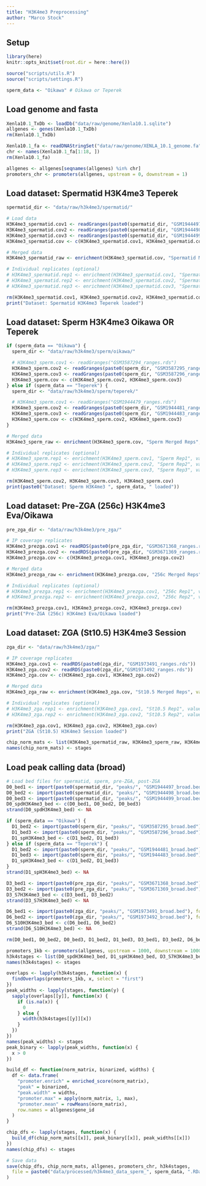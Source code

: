 ```yaml
---
title: "H3K4me3 Preprocessing"
author: "Marco Stock"
---
```


## Setup
```r
library(here)
knitr::opts_knit$set(root.dir = here::here())
```
```r
source("scripts/utils.R")
source("scripts/settings.R")
```
```r
sperm_data <- "Oikawa" # Oikawa or Teperek
```

## Load genome and fasta
```r
Xenla10.1_TxDb <- loadDb("data/raw/genome/Xenla10.1.sqlite")
allgenes <- genes(Xenla10.1_TxDb)
rm(Xenla10.1_TxDb)

Xenla10.1_fa <- readDNAStringSet("data/raw/genome/XENLA_10.1_genome.fa", "fasta")
chr <- names(Xenla10.1_fa[1:18, ])
rm(Xenla10.1_fa)

allgenes <- allgenes[seqnames(allgenes) %in% chr]
promoters_chr <- promoters(allgenes, upstream = 0, downstream = 1)
```

## Load dataset: Spermatid H3K4me3 Teperek
```r
spermatid_dir <- "data/raw/h3k4me3/spermatid/"

# Load data
H3K4me3_spermatid.cov1 <- readGranges(paste0(spermatid_dir, "GSM1944497_ranges.rds"))
H3K4me3_spermatid.cov2 <- readGranges(paste0(spermatid_dir, "GSM1944498_ranges.rds"))
H3K4me3_spermatid.cov3 <- readGranges(paste0(spermatid_dir, "GSM1944499_ranges.rds"))
H3K4me3_spermatid.cov <- c(H3K4me3_spermatid.cov1, H3K4me3_spermatid.cov2, H3K4me3_spermatid.cov3)

# Merged data
H3K4me3_spermatid_raw <- enrichment(H3K4me3_spermatid.cov, "Spermatid Merged Reps", value_name=expression("H3K4me3 [log"[2]*"]"))

# Individual replicates (optional)
# H3K4me3_spermatid.rep1 <- enrichment(H3K4me3_spermatid.cov1, "Spermatid Rep1", value_name=expression("H3K4me3 [log"[2]*"]"))
# H3K4me3_spermatid.rep2 <- enrichment(H3K4me3_spermatid.cov2, "Spermatid Rep2", value_name=expression("H3K4me3 [log"[2]*"]"))
# H3K4me3_spermatid.rep3 <- enrichment(H3K4me3_spermatid.cov3, "Spermatid Rep3", value_name=expression("H3K4me3 [log"[2]*"]"))

rm(H3K4me3_spermatid.cov1, H3K4me3_spermatid.cov2, H3K4me3_spermatid.cov3, H3K4me3_spermatid.cov)
print("Dataset: Spermatid H3K4me3 Teperek loaded")
```

## Load dataset: Sperm H3K4me3 Oikawa OR Teperek
```r
if (sperm_data == "Oikawa") {
  sperm_dir <- "data/raw/h3k4me3/sperm/oikawa/"

  # H3K4me3_sperm.cov1 <- readGranges("GSM3587294_ranges.rds")
  H3K4me3_sperm.cov2 <- readGranges(paste0(sperm_dir, "GSM3587295_ranges.rds"))
  H3K4me3_sperm.cov3 <- readGranges(paste0(sperm_dir, "GSM3587296_ranges.rds"))
  H3K4me3_sperm.cov <- c(H3K4me3_sperm.cov2, H3K4me3_sperm.cov3)
} else if (sperm_data == "Teperek") {
  sperm_dir <- "data/raw/h3k4me3/sperm/teperek/"

  # H3K4me3_sperm.cov1 <- readGranges("GSM1944479_ranges.rds")
  H3K4me3_sperm.cov2 <- readGranges(paste0(sperm_dir, "GSM1944481_ranges.rds"))
  H3K4me3_sperm.cov3 <- readGranges(paste0(sperm_dir, "GSM1944483_ranges.rds"))
  H3K4me3_sperm.cov <- c(H3K4me3_sperm.cov2, H3K4me3_sperm.cov3)
}

# Merged data
H3K4me3_sperm_raw <- enrichment(H3K4me3_sperm.cov, "Sperm Merged Reps", value_name=expression("H3K4me3 [log"[2]*"]"))

# Individual replicates (optional)
# H3K4me3_sperm.rep1 <- enrichment(H3K4me3_sperm.cov1, "Sperm Rep1", value_name="H3K4me3 [log2], value_name=expression("H3K4me3 [log"[2]*"]"))
# H3K4me3_sperm.rep2 <- enrichment(H3K4me3_sperm.cov2, "Sperm Rep2", value_name="H3K4me3 [log2], value_name=expression("H3K4me3 [log"[2]*"]"))
# H3K4me3_sperm.rep3 <- enrichment(H3K4me3_sperm.cov3, "Sperm Rep3", value_name="H3K4me3 [log2], value_name=expression("H3K4me3 [log"[2]*"]"))

rm(H3K4me3_sperm.cov2, H3K4me3_sperm.cov3, H3K4me3_sperm.cov)
print(paste0("Dataset: Sperm H3K4me3 ", sperm_data, " loaded"))
```


## Load dataset: Pre-ZGA (256c) H3K4me3 Eva/Oikawa
```r
pre_zga_dir <- "data/raw/h3k4me3/pre_zga/"

# IP coverage replicates
H3K4me3_prezga.cov1 <- readRDS(paste0(pre_zga_dir, "GSM3671368_ranges.rds"))
H3K4me3_prezga.cov2 <- readRDS(paste0(pre_zga_dir, "GSM3671369_ranges.rds"))
H3K4me3_prezga.cov <- c(H3K4me3_prezga.cov1, H3K4me3_prezga.cov2)

# Merged data
H3K4me3_prezga_raw <- enrichment(H3K4me3_prezga.cov, "256c Merged Reps", value_name=expression("H3K4me3 [log"[2]*"]"))

# Individual replicates (optional)
# H3K4me3_prezga.rep1 <- enrichment(H3K4me3_prezga.cov1, "256c Rep1", value_name=expression("H3K4me3 [log"[2]*"]"))
# H3K4me3_prezga.rep2 <- enrichment(H3K4me3_prezga.cov2, "256c Rep2", value_name=expression("H3K4me3 [log"[2]*"]"))

rm(H3K4me3_prezga.cov1, H3K4me3_prezga.cov2, H3K4me3_prezga.cov)
print("Pre-ZGA (256c) H3K4me3 Eva/Oikawa loaded")
```

## Load dataset: ZGA (St10.5) H3K4me3 Session
```r
zga_dir <- "data/raw/h3k4me3/zga/"

# IP coverage replicates
H3K4me3_zga.cov1 <- readRDS(paste0(zga_dir, "GSM1973491_ranges.rds"))
H3K4me3_zga.cov2 <- readRDS(paste0(zga_dir,"GSM1973492_ranges.rds"))
H3K4me3_zga.cov <- c(H3K4me3_zga.cov1, H3K4me3_zga.cov2)

# Merged data
H3K4me3_zga_raw <- enrichment(H3K4me3_zga.cov, "St10.5 Merged Reps", value_name=expression("H3K4me3 [log"[2]*"]"))

# Individual replicates (optional)
# H3K4me3_zga.rep1 <- enrichment(H3K4me3_zga.cov1, "St10.5 Rep1", value_name=expression("H3K4me3 [log"[2]*"]"))
# H3K4me3_zga.rep2 <- enrichment(H3K4me3_zga.cov2, "St10.5 Rep2", value_name=expression("H3K4me3 [log"[2]*"]"))

rm(H3K4me3_zga.cov1, H3K4me3_zga.cov2, H3K4me3_zga.cov)
print("ZGA (St10.5) H3K4me3 Session loaded")
```

```r
chip_norm_mats <- list(H3K4me3_spermatid_raw, H3K4me3_sperm_raw, H3K4me3_prezga_raw, H3K4me3_zga_raw)
names(chip_norm_mats) <- stages
```

## Load peak calling data (broad)
```r
# Load bed files for spermatid, sperm, pre-ZGA, post-ZGA
D0_bed1 <- import(paste0(spermatid_dir, "peaks/", "GSM1944497_broad.bed"), format = "bed")
D0_bed2 <- import(paste0(spermatid_dir, "peaks/", "GSM1944498_broad.bed"), format = "bed")
D0_bed3 <- import(paste0(spermatid_dir, "peaks/", "GSM1944499_broad.bed"), format = "bed")
D0_spdH3K4me3_bed <- c(D0_bed1, D0_bed2, D0_bed3)
strand(D0_spdH3K4me3_bed) <- NA

if (sperm_data == "Oikawa") {
  D1_bed2 <- import(paste0(sperm_dir, "peaks/", "GSM3587295_broad.bed"), format = "bed")
  D1_bed3 <- import(paste0(sperm_dir, "peaks/", "GSM3587296_broad.bed"), format = "bed")
  D1_spH3K4me3_bed <- c(D1_bed2, D1_bed3)
} else if (sperm_data == "Teperek") {
  D1_bed2 <- import(paste0(sperm_dir, "peaks/", "GSM1944481_broad.bed"), format = "bed")
  D1_bed3 <- import(paste0(sperm_dir, "peaks/", "GSM1944483_broad.bed"), format = "bed")
  D1_spH3K4me3_bed <- c(D1_bed2, D1_bed3)
}
strand(D1_spH3K4me3_bed) <- NA

D3_bed1 <- import(paste0(pre_zga_dir, "peaks/", "GSM3671368_broad.bed"), format = "bed")
D3_bed2 <- import(paste0(pre_zga_dir, "peaks/", "GSM3671369_broad.bed"), format = "bed")
D3_S7H3K4me3_bed <- c(D3_bed1, D3_bed2)
strand(D3_S7H3K4me3_bed) <- NA

D6_bed1 <- import(paste0(zga_dir, "peaks/", "GSM1973491_broad.bed"), format = "bed")
D6_bed2 <- import(paste0(zga_dir, "peaks/", "GSM1973492_broad.bed"), format = "bed")
D6_S10H3K4me3_bed <- c(D6_bed1, D6_bed2)
strand(D6_S10H3K4me3_bed) <- NA

rm(D0_bed1, D0_bed2, D0_bed3, D1_bed2, D1_bed3, D3_bed1, D3_bed2, D6_bed1, D6_bed2)

promoters_1kb <- promoters(allgenes, upstream = 1000, downstream = 1000)
h3k4stages <- list(D0_spdH3K4me3_bed, D1_spH3K4me3_bed, D3_S7H3K4me3_bed, D6_S10H3K4me3_bed)
names(h3k4stages) <- stages

overlaps <- lapply(h3k4stages, function(x) {
  findOverlaps(promoters_1kb, x, select = "first")
})
peak_widths <- lapply(stages, function(y) {
  sapply(overlaps[[y]], function(x) {
    if (is.na(x)) {
      0
    } else {
      width(h3k4stages[[y]][x])
    }
  })
})
names(peak_widths) <- stages
peak_binary <- lapply(peak_widths, function(x) {
  x > 0
})

build_df <- function(norm_matrix, binarized, widths) {
  df <- data.frame(
    "promoter.enrich" = enriched_score(norm_matrix),
    "peak" = binarized,
    "peak.width" = widths,
    "promoter.max" = apply(norm_matrix, 1, max),
    "promoter.mean" = rowMeans(norm_matrix),
    row.names = allgenes$gene_id
  )
}

chip_dfs <- lapply(stages, function(x) {
  build_df(chip_norm_mats[[x]], peak_binary[[x]], peak_widths[[x]])
})
names(chip_dfs) <- stages
```

```r
# Save data
save(chip_dfs, chip_norm_mats, allgenes, promoters_chr, h3k4stages,
  file = paste0("data/processed/h3k4me3_data_sperm_", sperm_data, ".RData")
)
```






